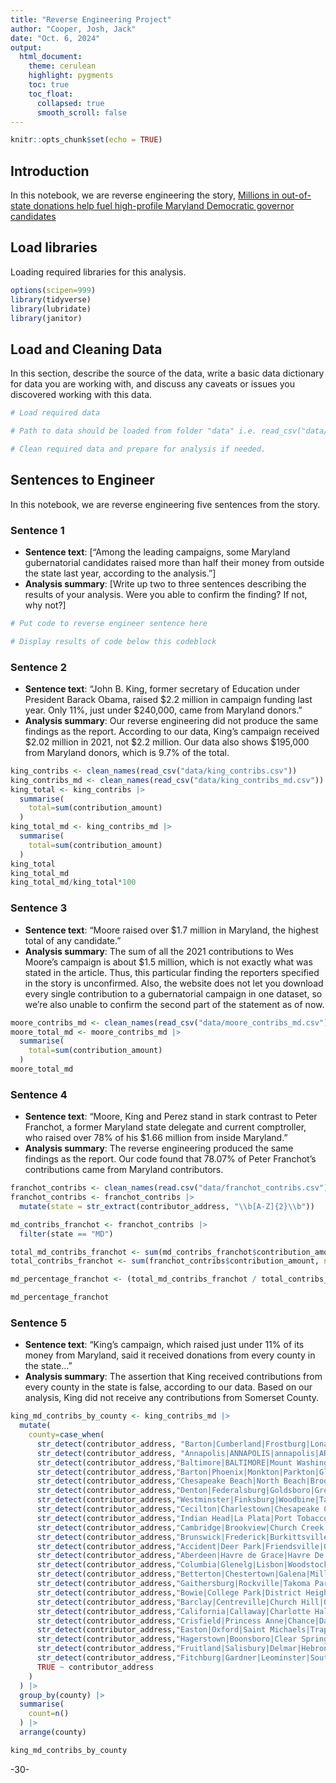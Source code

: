 ```yaml
---
title: "Reverse Engineering Project"
author: "Cooper, Josh, Jack"
date: "Oct. 6, 2024"
output:
  html_document:
    theme: cerulean
    highlight: pygments
    toc: true
    toc_float:
      collapsed: true
      smooth_scroll: false
---
```


```r
knitr::opts_chunk$set(echo = TRUE)
```

## Introduction 

In this notebook, we are reverse engineering the story, [Millions in out-of-state donations help fuel high-profile Maryland Democratic governor candidates](https://cnsmaryland.org/2022/03/03/millions-in-out-of-state-donations-help-fuel-high-profile-maryland-democratic-governor-candidates/)

## Load libraries

Loading required libraries for this analysis.

```r
options(scipen=999)
library(tidyverse)
library(lubridate)
library(janitor)
```

## Load and Cleaning Data

In this section, describe the source of the data, write a basic data dictionary for data you are working with, and discuss any caveats or issues you discovered working with this data. 

```r
# Load required data

# Path to data should be loaded from folder "data" i.e. read_csv("data/name_of_data.csv")

# Clean required data and prepare for analysis if needed. 

```

## Sentences to Engineer
In this notebook, we are reverse engineering five sentences from the story.

### Sentence 1

* **Sentence text**: [“Among the leading campaigns, some Maryland gubernatorial candidates raised more than half their money from outside the state last year, according to the analysis.”]
* **Analysis summary**: [Write up two to three sentences describing the results of your analysis.  Were you able to confirm the finding? If not, why not?]

```r
# Put code to reverse engineer sentence here

# Display results of code below this codeblock

```

### Sentence 2

* **Sentence text**: “John B. King, former secretary of Education under President Barack Obama, raised $2.2 million in campaign funding last year. Only 11%, just under $240,000, came from Maryland donors.”
* **Analysis summary**: Our reverse engineering did not produce the same findings as the report. According to our data, King's campaign received $2.02 million in 2021, not $2.2 million. Our data also shows $195,000 from Maryland donors, which is 9.7% of the total.

```r
king_contribs <- clean_names(read_csv("data/king_contribs.csv"))
king_contribs_md <- clean_names(read_csv("data/king_contribs_md.csv"))
king_total <- king_contribs |>
  summarise(
    total=sum(contribution_amount)
  )
king_total_md <- king_contribs_md |>
  summarise(
    total=sum(contribution_amount)
  )
king_total
king_total_md
king_total_md/king_total*100
```

### Sentence 3

* **Sentence text**: “Moore raised over $1.7 million in Maryland, the highest total of any candidate.”
* **Analysis summary**: The sum of all the 2021 contributions to Wes Moore's campaign is about $1.5 million, which is not exactly what was stated in the article. Thus, this particular finding the reporters specified in the story is unconfirmed. Also, the website does not let you download every single contribution to a gubernatorial campaign in one dataset, so we're also unable to confirm the second part of the statement as of now.

```r
moore_contribs_md <- clean_names(read_csv("data/moore_contribs_md.csv"))
moore_total_md <- moore_contribs_md |>
  summarise(
    total=sum(contribution_amount)
  )
moore_total_md
```

### Sentence 4

* **Sentence text**: "Moore, King and Perez stand in stark contrast to Peter Franchot, a former Maryland state delegate and current comptroller, who raised over 78% of his $1.66 million from inside Maryland."
* **Analysis summary**: The reverse engineering produced the same findings as the report. Our code found that 78.07% of Peter Franchot's contributions came from Maryland contributors.

```r
franchot_contribs <- clean_names(read.csv("data/franchot_contribs.csv"))
franchot_contribs <- franchot_contribs |>
  mutate(state = str_extract(contributor_address, "\\b[A-Z]{2}\\b"))

md_contribs_franchot <- franchot_contribs |>
  filter(state == "MD")

total_md_contribs_franchot <- sum(md_contribs_franchot$contribution_amount, na.rm = TRUE)
total_contribs_franchot <- sum(franchot_contribs$contribution_amount, na.rm = TRUE)

md_percentage_franchot <- (total_md_contribs_franchot / total_contribs_franchot) * 100

md_percentage_franchot
```

### Sentence 5

* **Sentence text**: "King’s campaign, which raised just under 11% of its money from Maryland, said it received donations from every county in the state..."
* **Analysis summary**: The assertion that King received contributions from every county in the state is false, according to our data. Based on our analysis, King did not receive any contributions from Somerset County.

```r
king_md_contribs_by_county <- king_contribs_md |>
  mutate(
    county=case_when(
      str_detect(contributor_address, "Barton|Cumberland|Frostburg|Lonaconing|Luke|Midland|Westernport|Bowling Green|Cresaptown|Ellerslie|La Vale|McCoole|Mount Savage|Potomac Park") ~ "Allegany",
      str_detect(contributor_address, "Annapolis|ANNAPOLIS|annapolis|ARNOLD|Harwood|Highland Beach|Annapolis Neck|Arden on the Severn|Arnold|Brooklyn Park|Cape Saint Claire|Crofton|Crownsville|Deale|Edgewater|Ferndale|Hanover|Fort Meade|Friendship|Galesville|Gambrills|Glen Burnie|Herald Harbor|Lake Shore|Linthicum|Maryland City|Davidsonville|Mayo|Naval Academy|Odenton|Parole|Pasadena|Pumphrey|Riva|Riviera Beach|Selby-on-the-Bay|Severn|Severna Park|Shady Side|Millersville|South Gate") ~ "Anne Arundel",
      str_detect(contributor_address,"Baltimore|BALTIMORE|Mount Washington") ~ "Baltimore City",
      str_detect(contributor_address,"Barton|Phoenix|Monkton|Parkton|Glen Arm|Baldwin|Gwynn Oak|Nottingham|Cumberland|Frostburg|Lonaconing|Luke|Midland|Westernport|Arbutus|Baltimore Highlands|Bowleys Quarters|Carney|Catonsville|Cockeysville|Dundalk|Edgemere|Essex|Garrison|Hampton|Kingsville|Lansdowne|Lochearn|Lutherville|Mays Chapel|Middle River|Milford Mill|Windsor Mill|Overlea|Owings Mills|Parkville|Perry Hall|Pikesville|Randallstown|Reisterstown|Rosedale|Rossville|Timonium|Towson|White Marsh|Woodlawn") ~ "Baltimore County",
      str_detect(contributor_address,"Chesapeake Beach|North Beach|Broomes Island|Calvert Beach|Chesapeake Ranch Estates|Drum Point|Dunkirk|Huntingtown|Long Beach|Lusby|Owings|Prince Frederick|Prnc Frederck|Port Republic|St. Leonard|Saint Leonard|Dowell|Solomons") ~ "Calvert",
      str_detect(contributor_address,"Denton|Federalsburg|Goldsboro|Greensboro|Henderson|Hillsboro|Marydel|Preston|Ridgely|Templeville|Choptank|West Denton|Williston") ~ "Caroline",
      str_detect(contributor_address,"Westminster|Finksburg|Woodbine|Taneytown|Manchester|Mount Airy|New Windsor|Union Bridge|Hampstead|Sykesville|Eldersburg") ~ "Carroll",
      str_detect(contributor_address,"Cecilton|Charlestown|Chesapeake City|Elkton|North East|Perryville|Port Deposit|Rising Sun") ~ "Cecil",
      str_detect(contributor_address,"Indian Head|La Plata|Port Tobacco Village|Bensville|Bryans Road|Bryantown|Cobb Island|Hughesville|Pomfret|Potomac Heights|Rock Point|Saint Charles|Waldorf|Tobacco|White Plains") ~ "Charles",
      str_detect(contributor_address,"Cambridge|Brookview|Church Creek|East New Market|Eldorado|Galestown|Hurlock|Secretary|Vienna|Algonquin|Elliott|Fishing Creek|Madison|Taylors Island") ~ "Dorcester",
      str_detect(contributor_address,"Brunswick|Frederick|Burkittsville|Emmitsburg|Middletown|Mount Airy|Myersville|New Market|Thurmont|Walkersville|Woodsboro|Rosemont|Adamstown|Ballenger Creek|Bartonsville|Braddock Heights|Buckeystown|Green Valley|Jefferson|Libertytown|Linganore|Monrovia|Point of Rocks|Sabillasville|Spring Ridge|Ijamsville|Urbana") ~ "Frederick",
      str_detect(contributor_address,"Accident|Deer Park|Friendsville|Grantsville|Kitzmiller|Loch Lynn Heights|Mountain Lake Park|Oakland|Bloomington|Crellin|Finzel|Gorman|Hutton|Jennings|Swanton") ~ "Garrett",
      str_detect(contributor_address,"Aberdeen|Havre de Grace|Havre De Grace|Abingdon|Edgewood|White Hall|Belcamp|Bel Air") ~ "Harford",
      str_detect(contributor_address,"Columbia|Glenelg|Lisbon|Woodstock|columbia|Elkridge|Cooksville|Ellicott City|Fulton|Highland|Ilchester|Jessup|North Laurel|Savage|Scaggsville") ~ "Howard",
      str_detect(contributor_address,"Betterton|Chestertown|Galena|Millington|Rock Hall|Butlertown|Edesville|Fairlee|Georgetown|Kennedyville|Still Pond|Tolchester|Worton") ~ "Kent",
      str_detect(contributor_address,"Gaithersburg|Rockville|Takoma Park|Barnesville|Brookeville|Chevy Chase|Chevy Chase View|Chevy Chase Village|Garrett Park|Glen Echo|Kensington|Laytonsville|North Chevy Chase|Poolesville|Somerset|Washington Grove|Martin's Additions|Drummond|Oakmont|Ashton-Sandy Spring|Sandy Spring|Aspen Hill|Bethesda|Brookmont|Burtonsville|Cabin John|Calverton|Clarksburg|Cloverly|Colesville|Damascus|Darnestown|Fairland|Forest Glen|Four Corners|Germantown|Glenmont|Hillandale|Kemp Mill|Layhill|Leisure World|rockville|Montgomery Village|Ashton|North Bethesda|bethesda|North Potomac|Olney|Potomac|Redland|Silver Spring|South Kensington|Travilah|White Oak|Wheaton|GAITHERSBURG|Dickerson|Boyds|TAKOMA PARK|Derwood") ~ "Montgomery",
      str_detect(contributor_address,"Bowie|College Park|District Heights|Glenarden|Greenbelt|Hyattsville|Laurel|Mount Rainier|New Carrollton|Seat Pleasant|Berwyn Heights|Bladensburg|Brentwood|Capitol Heights|Cheverly|Colmar Manor|Cottage City|Cottage city|Eagle Harbor|Edmonston|Fairmount Heights|Forest Heights|Landover Hills|Morningside|North Brentwood|Riverdale Park|University Park|UNIVERSITY PARK|Upper Marlboro|Accokeek|Adelphi|Andrews AFB|Aquasco|Baden|Beltsville|Brandywine|Brock Hall|Brown Station|Calverton|Camp Springs|Cedarville|Chillum|Clinton|Coral Hills|Croom|East Riverdale|Fairwood|Forestville|Fort Washington|Friendly|Glassmanor|Glenn Dale|Hillandale|Hillcrest Heights|Kettering|Konterra|Lake Arbor|Landover|Langley Park|Lanham|Largo|Marlboro Meadows|Marlboro Village|Marlow Heights|Marlton|Maryland Park|Melwood|Mitchellville|National Harbor|Oxon Hill|Peppermill Village|Queensland|Rosaryville|Seabrook|Silver Hill|South Laurel|Springdale|Suitland|HYATTSVILLE|Summerfield|Temple Hills|Walker Mill|West Laurel|Westphalia|Woodlawn|Woodmore|Ft Washington|Riverdale") ~ "Prince George's",
      str_detect(contributor_address,"Barclay|Centreville|Church Hill|Queen Anne|Queenstown|Sudlersville|Chester|Grasonville|Kent Narrows|Kingstown|Stevensville") ~ "Queen Anne's",
      str_detect(contributor_address,"California|Callaway|Charlotte Hall|Golden Beach|Lexington Park|Mechanicsville|Piney Point|St. George Island|Tall Timbers|Wildewood|St Marys City|Saint Inigoes|Leonardtown") ~ "St. Mary's",
      str_detect(contributor_address,"Crisfield|Princess Anne|Chance|Dames Quarter|Deal Island|Eden|Fairmount|Frenchtown-Rumbly|Mount Vernon|Hog's Neck|Cow Island|Jason|Smith Island|West Pocomoke") ~ "Somerset",
      str_detect(contributor_address,"Easton|Oxford|Saint Michaels|Trappe|Doncaster|Dover|York|Wyetown|St Michaels|Cordova|Tilghman Island") ~ "Talbot",
      str_detect(contributor_address,"Hagerstown|Boonsboro|Clear Spring|Funkstown|Hancock|Keedysville|Sharpsburg|Smithsburg|Williamsport|Antietam|Bagtown|Bakersville|Beaver Creek|Big Pool|Big Spring|Breathedsville|Brownsville|Cavetown|Cearfoss|Charlton|Chewsville|Dargan|Downsville|Eakles Mill|Edgemont|Ernstville|Fairplay|Fairview|Fort Ritchie|Fountainhead-Orchard Hills|Gapland|Garretts Mill|Greensburg|Halfway|Highfield-Cascade|Indian Springs|Jugtown|Kemps Mill|Leitersburg|Mapleville|Maugansville|Mercersville|Middleburg|Mount Aetna|Mount Briar|Mount Lena|Paramount-Long Meadow|Pecktonville|Pinesburg|Pondsville|Reid|Ringgold|Robinwood|Rohrersville|Saint James|San Mar|Sandy Hook|Tilghmanton|Trego-Rohrersville Station|Wilson-Conococheague|Yarrowsburg") ~ "Washington",
      str_detect(contributor_address,"Fruitland|Salisbury|Delmar|Hebron|Mardela Springs|Pittsville|Sharptown|Willards|Allen|Bivalve|Jesterville|Nanticoke|Nanticoke Acres|Parsonsburg|Powellville|Quantico|Tyaskin|Waterview|Whitehaven") ~ "Wicomico",
      str_detect(contributor_address,"Fitchburg|Gardner|Leominster|Southbridge|Worcester|Ashburnham|Athol|Auburn|Barre|Berlin|Blackstone|Bolton|Boylston|Brookfield|Charlton|Clinton|Douglas|Dudley|East Brookfield|Grafton|Hardwick|Harvard|Holden|Hopedale|Hubbardston|Lancaster|Leicester|Lunenburg|Mendon|Milford|Millbury|Millville|New Braintree|North Brookfield|Northborough|Northbridge|Oakham|Oxford|Paxton|Petersham|Phillipston|Princeton|Royalston|Rutland|Shrewsbury|Southborough|Spencer|Sterling|Sturbridge|Sutton|Templeton|Upton|Uxbridge|Warren|Webster|West Boylston|West Brookfield|Westborough|Westminster|Winchendon|Athol|Baldwinville|Barre|Brookfield|Clinton|Cordaville|Devens|East Brookfield|East Douglas|Fiskdale|Hopedale|Lunenburg|Milford|North Brookfield|Northborough|Petersham|Rutland|South Ashburnham|South Lancaster|Spencer|Sturbridge|Upton|Warren|Webster|West Brookfield|West Warren|Westborough|Whitinsville|Ocean Pines|Ocean City|Winchendon") ~ "Worcester",
      TRUE ~ contributor_address
    )
  ) |>
  group_by(county) |>
  summarise(
    count=n()
  ) |>
  arrange(county)

king_md_contribs_by_county
```

-30-